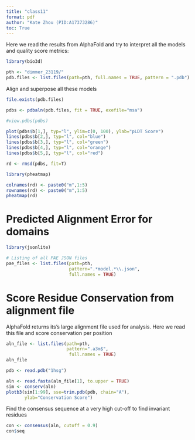 ```yaml
---
title: "class11"
format: pdf
author: "Kate Zhou (PID:A17373286)"
toc: True
---
```


Here we read the results from AlphaFold and try to interpret all the models and quality score metrics:

```r
library(bio3d)

pth <- "dimmer_23119/"
pdb.files <- list.files(path=pth, full.names = TRUE, pattern = ".pdb")
```

Align and superpose all these models
```r
file.exists(pdb.files)
```
```r
pdbs <- pdbaln(pdb.files, fit = TRUE, exefile="msa")
```
```r
#view.pdbs(pdbs)
```

```r
plot(pdbs$b[1,], typ="l", ylim=c(0, 100), ylab="pLDT Score")
lines(pdbs$b[2,], typ="l", col="blue")
lines(pdbs$b[3,], typ="l", col="green")
lines(pdbs$b[4,], typ="l", col="orange")
lines(pdbs$b[5,], typ="l", col="red")
```
```r
rd <- rmsd(pdbs, fit=T)

library(pheatmap)

colnames(rd) <- paste0("m",1:5)
rownames(rd) <- paste0("m",1:5)
pheatmap(rd)
```

# Predicted Alignment Error for domains

```r
library(jsonlite)

# Listing of all PAE JSON files
pae_files <- list.files(path=pth,
                        pattern=".*model.*\\.json",
                        full.names = TRUE)
```

# Score Residue Conservation from alignment file

AlphaFold returns its's large alignment file used for analysis. Here we read this file and score conservation per position
```r
aln_file <- list.files(path=pth,
                       pattern=".a3m$",
                        full.names = TRUE)
aln_file
```

```r
pdb <- read.pdb("1hsg")
```

```r
aln <- read.fasta(aln_file[1], to.upper = TRUE)
sim <- conserv(aln)
plotb3(sim[1:99], sse=trim.pdb(pdb, chain="A"),
       ylab="Conservation Score")
```

Find the consensus sequence at a very high cut-off to find invariant residues
```r
con <- consensus(aln, cutoff = 0.9)
con$seq
```
